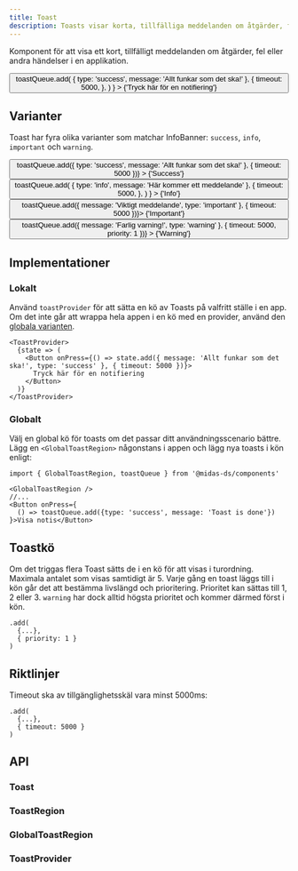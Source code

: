 ```yaml
---
title: Toast
description: Toasts visar korta, tillfälliga meddelanden om åtgärder, fel eller andra händelser i en applikation.
---
```



<ComponentHeader
  name='Toast'
  friendlyName='Notifiering, notiser'
  overrideHeadlessLink='https://react-spectrum.adobe.com/react-aria/useToast.html'
/>

Komponent för att visa ett kort, tillfälligt meddelanden om åtgärder, fel eller andra händelser i en applikation.

<div
  className='card'
  style={{ display: 'block' }}
>
  <GlobalToastRegion />
  <Button
    onPress={() =>
      toastQueue.add(
        { type: 'success', message: 'Allt funkar som det ska!' },
        {
          timeout: 5000,
        },
      )
    }
  >
    {'Tryck här för en notifiering'}
  </Button>
</div>

## Varianter

Toast har fyra olika varianter som matchar InfoBanner: `success`, `info`, `important` och `warning`.

<div className='card'>
  <Grid>
    <GridItem size={3}>
      <Button
        onPress={() => toastQueue.add({ type: 'success', message: 'Allt funkar som det ska!' }, { timeout: 5000 })}
      >
        {'Success'}
      </Button>
    </GridItem>
    <GridItem size={3}>
      <Button
        onPress={() =>
          toastQueue.add(
            { type: 'info', message: 'Här kommer ett meddelande' },
            {
              timeout: 5000,
            },
          )
        }
      >
        {'Info'}
      </Button>
    </GridItem>
    <GridItem size={3}>
      <Button onPress={() => toastQueue.add({ message: 'Viktigt meddelande', type: 'important' }, { timeout: 5000 })}>
        {'Important'}
      </Button>
    </GridItem>
    <GridItem size={3}>
      <Button
        onPress={() => toastQueue.add({ message: 'Farlig varning!', type: 'warning' }, { timeout: 5000, priority: 1 })}
      >
        {'Warning'}
      </Button>
    </GridItem>
  </Grid>
</div>

## Implementationer

### Lokalt

Använd `toastProvider` för att sätta en kö av Toasts på valfritt ställe i en app. Om det inte går att wrappa hela appen i en kö med en provider,
använd den [globala varianten](#globalt).

```tsx
<ToastProvider>
  {state => (
    <Button onPress={() => state.add({ message: 'Allt funkar som det ska!', type: 'success' }, { timeout: 5000 })}>
      Tryck här för en notifiering
    </Button>
  )}
</ToastProvider>
```

### Globalt

Välj en global kö för toasts om det passar ditt användningsscenario bättre. Lägg en `<GlobalToastRegion>` någonstans i appen
och lägg nya toasts i kön enligt:

```tsx
import { GlobalToastRegion, toastQueue } from '@midas-ds/components'

<GlobalToastRegion />
//...
<Button onPress={
  () => toastQueue.add({type: 'success', message: 'Toast is done'})
}>Visa notis</Button>
```

## Toastkö

Om det triggas flera Toast sätts de i en kö för att visas i turordning. Maximala antalet som visas samtidigt är 5. Varje gång en toast läggs till i kön går det att bestämma livslängd och prioritering. Prioritet kan sättas till 1, 2 eller 3. `warning` har dock alltid högsta prioritet och kommer därmed först i kön.

```tsx {3}
.add(
  {...},
  { priority: 1 }
)
```

## Riktlinjer

Timeout ska av tillgänglighetsskäl vara minst 5000ms:

```tsx {3}
.add(
  {...},
  { timeout: 5000 }
)
```

## API

### Toast

<PropTable name='Toast' />

### ToastRegion

<PropTable
  name='ToastRegion'
  defaultOpen={false}
/>

### GlobalToastRegion

<PropTable
  name='GlobalToastRegion'
  defaultOpen={false}
/>

### ToastProvider

<PropTable
  name='ToastProvider'
  defaultOpen={false}
/>
